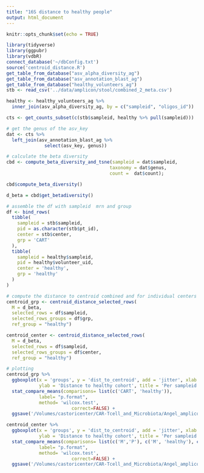 ```yaml
---
title: "16S distance to healthy people"
output: html_document
---
```


```r
knitr::opts_chunk$set(echo = TRUE)
```

```r
library(tidyverse)
library(ggpubr)
library(vdbR)
connect_database('~/dbConfig.txt')
source('centroid_distance.R')
get_table_from_database("asv_alpha_diversity_ag")
get_table_from_database("asv_annotation_blast_ag")
get_table_from_database("healthy_volunteers_ag")
stb <- read_csv('../data/amplicon/stool/combined_2_meta.csv')
```

```r
healthy <- healthy_volunteers_ag %>% 
  inner_join(asv_alpha_diversity_ag, by = c("sampleid", "oligos_id")) 

cts <- get_counts_subset(c(stb$sampleid, healthy %>% pull(sampleid)))

# get the genus of the asv_key
dat <- cts %>% 
  left_join(asv_annotation_blast_ag %>% 
              select(asv_key, genus))

# calculate the beta diversity
cbd <- compute_beta_diversity_and_tsne(sampleid = dat$sampleid,
                                      taxonomy = dat$genus,
                                      count =  dat$count);

cbd$compute_beta_diversity()

d_beta = cbd$get_betadiversity() 
```

```r
# assemble the df with sampleid  mrn and group
df <- bind_rows(
  tibble(
    sampleid = stb$sampleid,
    pid = as.character(stb$pt_id),
    center = stb$center,
    grp = 'CART'
  ),
  tibble(
    sampleid = healthy$sampleid,
    pid = healthy$volunteer_uid,
    center = 'healthy',
    grp = 'healthy'
  )
)
```

```r
# compute the distance to centroid combined and for individual centers
centroid_grp <- centroid_distance_selected_rows(
  M = d_beta, 
  selected_rows = df$sampleid,
  selected_rows_groups = df$grp, 
  ref_group = "healthy")

centroid_center <- centroid_distance_selected_rows(
  M = d_beta, 
  selected_rows = df$sampleid,
  selected_rows_groups = df$center, 
  ref_group = "healthy")
```

```r
# plotting
centroid_grp %>% 
  ggboxplot(x = 'groups', y = 'dist_to_centroid', add = 'jitter', xlab = '',
            ylab = 'Distance to healthy cohort', title = 'Per sampleid')  +
  stat_compare_means(comparisons= list(c('CART', 'healthy')),
            label= "p.format",
            method= 'wilcox.test',
						correct=FALSE) +
  ggsave('/Volumes/castoricenter/CAR-Tcell_and_Microbiota/Angel_amplicon/distance_to_centroid/all_CART_compared_to_healthy.pdf')
```
```r
centroid_center %>% 
  ggboxplot(x = 'groups', y = 'dist_to_centroid', add = 'jitter', xlab = '',
            ylab = 'Distance to healthy cohort', title = 'Per sampleid')  +
  stat_compare_means(comparisons= list(c('M','P'), c('M', 'healthy'), c('P', 'healthy')),
            label= "p.format",
            method= 'wilcox.test',
						correct=FALSE) +
  ggsave('/Volumes/castoricenter/CAR-Tcell_and_Microbiota/Angel_amplicon/distance_to_centroid/centers_compared_to_healthy.pdf')
```

